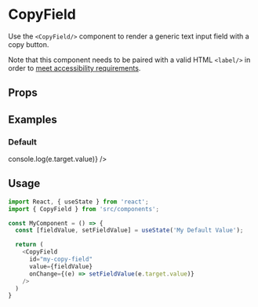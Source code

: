 
<Meta title="Form Controls|CopyField" component={CopyField}/>

# CopyField

Use the `<CopyField/>` component to render a generic text input field with a copy button.

Note that this component needs to be paired with a valid HTML `<label/>` in order to [meet accessibility requirements](https://www.w3.org/WAI/tutorials/forms/labels/).

## Props

<Props of={CopyField}/>

## Examples

### Default

<Preview>
  <Story name="default">
    <CopyField
      id="my-copy-field"
      value="My Copy Field Value"
      hideCopy={false}
      onChange={() => console.log(e.target.value)}
    />
  </Story>
</Preview>

## Usage

```js
import React, { useState } from 'react';
import { CopyField } from 'src/components';

const MyComponent = () => {
  const [fieldValue, setFieldValue] = useState('My Default Value');

  return (
    <CopyField
      id="my-copy-field"
      value={fieldValue}
      onChange={(e) => setFieldValue(e.target.value)}
    />
  )
}
```


